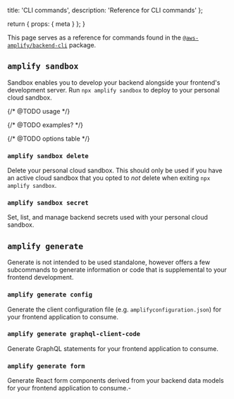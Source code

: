   title: 'CLI commands',
  description: 'Reference for CLI commands'
};

  return {
    props: {
      meta
    }
  };
}

This page serves as a reference for commands found in the [`@aws-amplify/backend-cli`](https://www.npmjs.com/package/@aws-amplify/backend-cli) package.

## `amplify sandbox`

Sandbox enables you to develop your backend alongside your frontend's development server. Run `npx amplify sandbox` to deploy to your personal cloud sandbox.

{/* @TODO usage */}

{/* @TODO examples? */}

{/* @TODO options table */}

### `amplify sandbox delete`

Delete your personal cloud sandbox. This should only be used if you have an active cloud sandbox that you opted to _not_ delete when exiting `npx amplify sandbox`.

### `amplify sandbox secret`

Set, list, and manage backend secrets used with your personal cloud sandbox.

## `amplify generate`

Generate is not intended to be used standalone, however offers a few subcommands to generate information or code that is supplemental to your frontend development.

### `amplify generate config`

Generate the client configuration file (e.g. `amplifyconfiguration.json`) for your frontend application to consume.

### `amplify generate graphql-client-code`

Generate GraphQL statements for your frontend application to consume.

### `amplify generate form`

Generate React form components derived from your backend data models for your frontend application to consume.-
